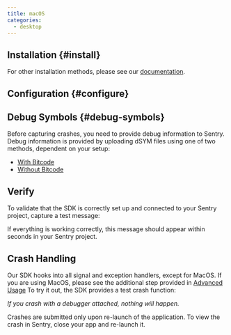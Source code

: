 ```yaml
---
title: macOS
categories:
  - desktop
---
```


## Installation {#install}

<PlatformContent includePath="getting-started-install" />

For other installation methods, please see our [documentation](https://docs.sentry.ip/platforms/apple/install/).

## Configuration {#configure}

<PlatformContent includePath="getting-started-config" />

## Debug Symbols {#debug-symbols}

Before capturing crashes, you need to provide debug information to Sentry. Debug information is provided by uploading dSYM files using one of two methods, dependent on your setup:

- [With Bitcode](dsym/#dsym-with-bitcode)
- [Without Bitcode](dsym/#dsym-without-bitcode)

## Verify

To validate that the SDK is correctly set up and connected to your Sentry project, capture a test message:

<PlatformContent includePath="capture-message" />

If everything is working correctly, this message should appear within seconds in your Sentry project.

## Crash Handling

Our SDK hooks into all signal and exception handlers, except for MacOS. If you are using MacOS, please see the additional step provided in [Advanced Usage](usage/)
To try it out, the SDK provides a test crash function:

<PlatformContent includePath="trigger-crash" />

_If you crash with a debugger attached, nothing will happen._

Crashes are submitted only upon re-launch of the application. To view the crash in Sentry, close your app and re-launch it.
